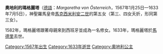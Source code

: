 {{expand english|time=2020-12-28T01:42:14+00:00}}
{{Unreferenced|time=2020-12-28T01:42:14+00:00}}
{{Infobox royalty
| name        = 奧地利的瑪格麗塔
| image       = 1567 Margarethe.jpg
| birth_date  = {{birth date|1567|1|25|df=y}}
| birth_place = [[維也納|維也納]]
| death_date  = {{Death date and age|1633|7|5|1567|1|25|df=y}}
| death_place = [[馬德里|馬德里]]
| house       = [[哈布斯堡王朝|哈布斯堡王朝]]
| father      = [[马克西米利安二世_(神圣罗马帝国)|馬克西米利安二世]]
| mother      = [[奧地利的瑪麗亞_(1528-1603)|奧地利的瑪麗亞]]
| religion    = [[羅馬天主教|羅馬天主教]]
}}

'''奧地利的瑪格麗塔'''（[[德語|德語]]：''Margaretha von Österreich''，1567年1月25日—1633年7月5日），神聖羅馬皇帝[[马克西米利安二世_(神圣罗马帝国)|馬克西米利安二世]]的第五女（第三、四女夭折，形同第三女）。

1582年，瑪格麗塔跟著母親來到西班牙並成為一名修女。1633年，瑪格麗塔於[[馬德里|馬德里]]去世。

[[Category:1567年出生|Category:1567年出生]]
[[Category:1633年逝世|Category:1633年逝世]]
[[Category:奧地利公主|Category:奧地利公主]]
{{奥地利人物小作品}}